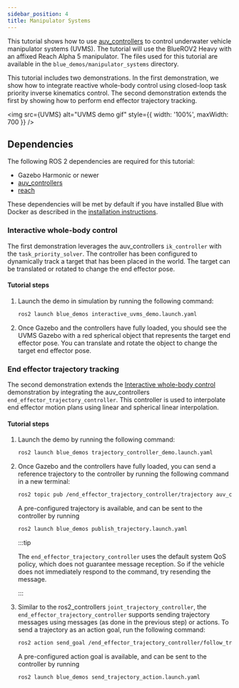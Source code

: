 ```yaml
---
sidebar_position: 4
title: Manipulator Systems
---
```




This tutorial shows how to use [auv_controllers](https://github.com/Robotic-Decision-Making-Lab/auv_controllers)
to control underwater vehicle manipulator systems (UVMS). The tutorial will use
the BlueROV2 Heavy with an affixed Reach Alpha 5 manipulator. The files used
for this tutorial are available in the `blue_demos/manipulator_systems`
directory.

This tutorial includes two demonstrations. In the first demonstration, we show
how to integrate reactive whole-body control using closed-loop task priority
inverse kinematics control. The second demonstration extends the first by
showing how to perform end effector trajectory tracking.

<img src={UVMS} alt="UVMS demo gif" style={{ width: '100%', maxWidth: 700 }} />

## Dependencies

The following ROS 2 dependencies are required for this tutorial:

* Gazebo Harmonic or newer
* [auv_controllers](https://github.com/Robotic-Decision-Making-Lab/auv_controllers)
* [reach](https://github.com/Robotic-Decision-Making-Lab/reach)

These dependencies will be met by default if you have installed Blue with
Docker as described in the [installation instructions](/installation).

### Interactive whole-body control

The first demonstration leverages the auv_controllers `ik_controller` with the
`task_priority_solver`. The controller has been configured to dynamically track
a target that has been placed in the world. The target can be translated or
rotated to change the end effector pose.

#### Tutorial steps

1. Launch the demo in simulation by running the following command:

   ```bash
   ros2 launch blue_demos interactive_uvms_demo.launch.yaml
   ```

2. Once Gazebo and the controllers have fully loaded, you should see the UVMS
   Gazebo with a red spherical object that represents the target end effector
   pose. You can translate and rotate the object to change the target end
   effector pose.

### End effector trajectory tracking

The second demonstration extends the [Interactive whole-body control](#interactive-whole-body-control)
demonstration by integrating the auv_controllers
`end_effector_trajectory_controller`. This controller is used to interpolate
end effector motion plans using linear and spherical linear interpolation.

#### Tutorial steps

1. Launch the demo by running the following command:

   ```bash
   ros2 launch blue_demos trajectory_controller_demo.launch.yaml
   ```

2. Once Gazebo and the controllers have fully loaded, you can send a reference
   trajectory to the controller by running the following command in a new
   terminal:

   ```bash
   ros2 topic pub /end_effector_trajectory_controller/trajectory auv_control_msgs/msg/EndEffectorTrajectory '{<insert trajectory here>}'
   ```

   A pre-configured trajectory is available, and can be sent to the controller
   by running

   ```bash
   ros2 launch blue_demos publish_trajectory.launch.yaml
   ```

   :::tip

   The `end_effector_trajectory_controller` uses the default system QoS policy,
   which does not guarantee message reception. So if the vehicle does not
   immediately respond to the command, try resending the message.

   :::

3. Similar to the ros2_controllers `joint_trajectory_controller`, the
   `end_effector_trajectory_controller` supports sending trajectory messages
   using messages (as done in the previous step) or actions. To send a
   trajectory as an action goal, run the following command:

   ```bash
   ros2 action send_goal /end_effector_trajectory_controller/follow_trajectory auv_control_msgs/action/FollowEndEffectorTrajectory '{<insert action goal here>}'
   ```

   A pre-configured action goal is available, and can be sent to the controller
   by running

   ```bash
   ros2 launch blue_demos send_trajectory_action.launch.yaml
   ```
